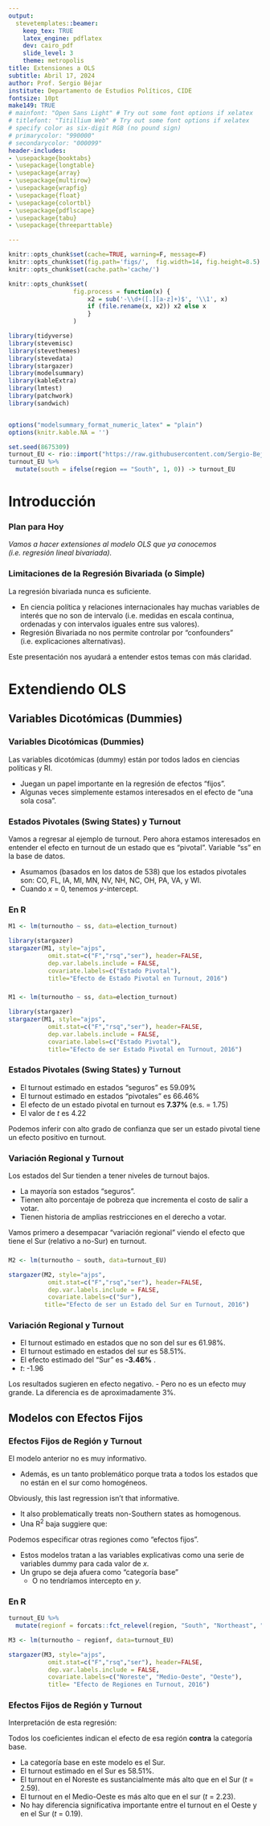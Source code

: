 ```yaml
---
output: 
  stevetemplates::beamer:
    keep_tex: TRUE
    latex_engine: pdflatex 
    dev: cairo_pdf 
    slide_level: 3 
    theme: metropolis
title: Extensiones a OLS
subtitle: Abril 17, 2024
author: Prof. Sergio Béjar
institute: Departamento de Estudios Políticos, CIDE
fontsize: 10pt
make149: TRUE
# mainfont: "Open Sans Light" # Try out some font options if xelatex
# titlefont: "Titillium Web" # Try out some font options if xelatex
# specify color as six-digit RGB (no pound sign)
# primarycolor: "990000" 
# secondarycolor: "000099"
header-includes:
- \usepackage{booktabs}
- \usepackage{longtable}
- \usepackage{array}
- \usepackage{multirow}
- \usepackage{wrapfig}
- \usepackage{float}
- \usepackage{colortbl}
- \usepackage{pdflscape}
- \usepackage{tabu}
- \usepackage{threeparttable}

---
```


```r
knitr::opts_chunk$set(cache=TRUE, warning=F, message=F)
knitr::opts_chunk$set(fig.path='figs/',  fig.width=14, fig.height=8.5)
knitr::opts_chunk$set(cache.path='cache/')

knitr::opts_chunk$set(
                  fig.process = function(x) {
                      x2 = sub('-\\d+([.][a-z]+)$', '\\1', x)
                      if (file.rename(x, x2)) x2 else x
                      }
                  )
```


```r

library(tidyverse)
library(stevemisc)
library(stevethemes)
library(stevedata)
library(stargazer)
library(modelsummary)
library(kableExtra)
library(lmtest)
library(patchwork)
library(sandwich)


options("modelsummary_format_numeric_latex" = "plain")
options(knitr.kable.NA = '')

set.seed(8675309)
turnout_EU <- rio::import("https://raw.githubusercontent.com/Sergio-Bejar/MCA_CIDE/main/Files/election_turnout.csv") 
turnout_EU %>%
  mutate(south = ifelse(region == "South", 1, 0)) -> turnout_EU
```

# Introducción
### Plan para Hoy

*Vamos a hacer extensiones al modelo OLS que ya conocemos (i.e. regresión lineal bivariada).*
  
### Limitaciones de la Regresión Bivariada (o Simple)
  
  La regresión bivariada nunca es suficiente. 

- En ciencia política y relaciones internacionales hay muchas variables de interés que no son de intervalo (i.e. medidas en escala continua, ordenadas y con intervalos iguales entre sus valores).
- Regresión Bivariada no nos permite controlar por "confounders" (i.e. explicaciones alternativas).

Este presentación nos ayudará a entender estos temas con más claridad. 

# Extendiendo OLS
## Variables Dicotómicas (Dummies)  
### Variables Dicotómicas (Dummies)

Las variables dicotómicas (dummy) están por todos lados en ciencias políticas y RI.

- Juegan un papel importante en la regresión de efectos "fijos".
- Algunas veces simplemente estamos interesados en el efecto de "una sola cosa".


### Estados Pivotales (Swing States) y Turnout

Vamos a regresar al ejemplo de turnout. Pero ahora estamos interesados en entender el efecto en turnout de un estado que es "pivotal". Variable "ss" en la base de datos. 

- Asumamos (basados en los datos de 538) que los estados pivotales son: CO, FL, IA, MI, MN, NV, NH, NC, OH, PA, VA, y WI. 
- Cuando *x* = 0, tenemos *y*-intercept.

### En R

\scriptsize

```r
M1 <- lm(turnoutho ~ ss, data=election_turnout)

library(stargazer)
stargazer(M1, style="ajps",
           omit.stat=c("F","rsq","ser"), header=FALSE,
           dep.var.labels.include = FALSE,
           covariate.labels=c("Estado Pivotal"),
           title="Efecto de Estado Pivotal en Turnout, 2016")

```

###

```r

M1 <- lm(turnoutho ~ ss, data=election_turnout)

library(stargazer)
stargazer(M1, style="ajps",
           omit.stat=c("F","rsq","ser"), header=FALSE,
           dep.var.labels.include = FALSE,
           covariate.labels=c("Estado Pivotal"),
           title="Efecto de ser Estado Pivotal en Turnout, 2016")

```

### Estados Pivotales (Swing States) y Turnout

- El turnout estimado en estados "seguros" es 59.09%
- El turnout estimado en estados "pivotales" es 66.46%
- El efecto de un estado pivotal en turnout es **7.37%** (e.s. = 1.75)
- El valor de *t* es 4.22

Podemos inferir con alto grado de confianza que ser un estado pivotal tiene un efecto positivo en turnout. 

### Variación Regional y Turnout

Los estados del Sur tienden a tener niveles de turnout bajos.

- La mayoría son estados "seguros".
- Tienen alto porcentaje de pobreza que incrementa el costo de salir a votar.
- Tienen historia de amplias restricciones en el derecho a votar. 

Vamos primero a desempacar "variación regional" viendo el efecto que tiene el Sur (relativo a no-Sur) en turnout. 


###

```r
M2 <- lm(turnoutho ~ south, data=turnout_EU)

stargazer(M2, style="ajps",
           omit.stat=c("F","rsq","ser"), header=FALSE,
           dep.var.labels.include = FALSE,
           covariate.labels=c("Sur"),
          title="Efecto de ser un Estado del Sur en Turnout, 2016")
```

### Variación Regional y Turnout

- El turnout estimado en estados que no son del sur es 61.98%.
- El turnout estimado en estados del sur es 58.51%.
- El efecto estimado del "Sur" es **-3.46%** .
- *t*: -1.96

Los resultados sugieren en efecto negativo. 
- Pero no es un efecto muy grande.  La diferencia es de aproximadamente 3%. 

## Modelos con Efectos Fijos
### Efectos Fijos de Región y Turnout

El modelo anterior no es muy informativo. 

- Además, es un tanto problemático porque trata a todos los estados que no están en el sur como homogéneos. 

Obviously, this last regression isn't that informative.

- It also problematically treats non-Southern states as homogenous.
- Una R$^2$ baja suggiere que:

Podemos especificar otras regiones como "efectos fijos".

- Estos modelos tratan a las variables explicativas como una serie de variables dummy para cada valor de *x*.
- Un grupo se deja afuera como "categoría base" 
	- O no tendríamos intercepto en *y*.

### En R

```r
turnout_EU %>%
  mutate(regionf = forcats::fct_relevel(region, "South", "Northeast", "North Central", "West")) -> turnout_EU

M3 <- lm(turnoutho ~ regionf, data=turnout_EU)

stargazer(M3, style="ajps",
           omit.stat=c("F","rsq","ser"), header=FALSE,
           dep.var.labels.include = FALSE,
           covariate.labels=c("Noreste", "Medio-Oeste", "Oeste"),
           title= "Efecto de Regiones en Turnout, 2016")
```


### Efectos Fijos de Región y Turnout

Interpretación de esta regresión:

Todos los coeficientes indican el efecto de esa región **contra** la categoría base. 

- La categoría base en este modelo es el Sur.
- El turnout estimado en el Sur es 58.51%.
- El turnout en el Noreste es sustancialmente más alto que en el Sur (*t* = 2.59).
- El turnout en el Medio-Oeste es más alto que en el sur (*t* = 2.23).
- No hay diferencia significativa importante entre el turnout en el Oeste y en el Sur (*t* = 0.19).
